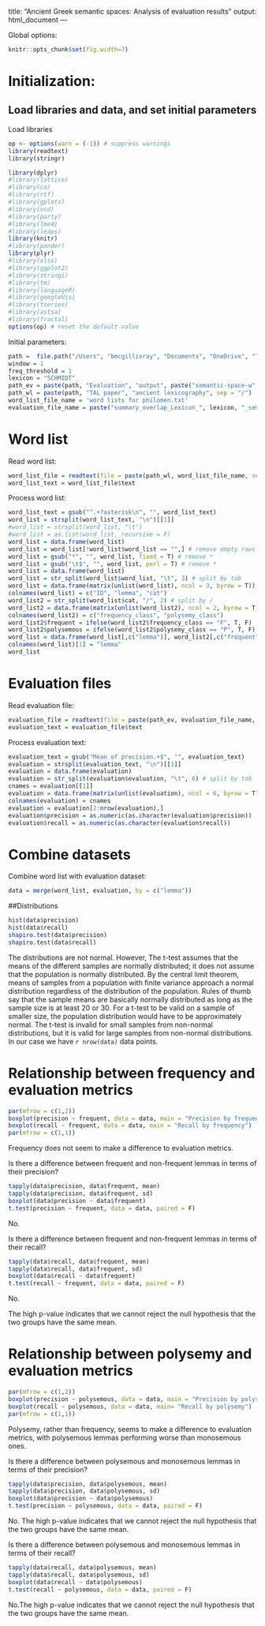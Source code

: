 title: "Ancient Greek semantic spaces: Analysis of evaluation results"
output: html_document
---

Global options:

```r
knitr::opts_chunk$set(fig.width=7)
```

# Initialization:

## Load libraries and data, and set initial parameters

Load libraries

```r
op <- options(warn = (-1)) # suppress warnings 
library(readtext)
library(stringr)

library(dplyr)
#library(lattice)
#library(ca)
#library(rtf)
#library(gplots)
#library(vcd)
#library(party)
#library(lme4)
#library(leaps)
library(knitr)
#library(pander)
library(plyr)
#library(xlsx)
#library(ggplot2)
#library(stringi)
#library(tm)
#library(languageR)
#library(googleVis)
#library(tseries)
#library(astsa)
#library(fractal)
options(op) # reset the default value
```

Initial parameters:

```r
path =  file.path("/Users", "bmcgillivray", "Documents", "OneDrive", "The Alan Turing Institute", "Martina Astrid Rodda - MAR dphil project", fsep = "/")
window = 1
freq_threshold = 1
lexicon = "SCHMIDT"
path_ev = paste(path, "Evaluation", "output", paste("semantic-space-w", window, "_t", freq_threshold, sep = ""), paste("Lexicon_", lexicon, sep = ""), sep = "/")
path_wl = paste(path, "TAL paper", "ancient lexicography", sep = "/")
word_list_file_name = 'word lists for philomen.txt'
evaluation_file_name = paste("summary_overlap_Lexicon_", lexicon, "_semantic-space_w", window, "_t", freq_threshold, "_neighbours.txt", sep = "")
```

# Word list

Read word list:

```r
word_list_file = readtext(file = paste(path_wl, word_list_file_name, sep = "/"), encoding = "UTF-8")
word_list_text = word_list_file$text
```

Process word list:

```r
word_list_text = gsub("^.+?asterisk\n", "", word_list_text)
word_list = strsplit(word_list_text, "\n")[[1]]
#word_list = strsplit(word_list, "\t")
#word_list = as.list(word_list, recursive = F)
word_list = data.frame(word_list)
word_list = word_list[!word_list$word_list == "",] # remove empty rows
word_list = gsub("*", "", word_list, fixed = T) # remove *
word_list = gsub("\t$", "", word_list, perl = T) # remove *
word_list = data.frame(word_list)
word_list = str_split(word_list$word_list, "\t", 3) # split by tab
word_list = data.frame(matrix(unlist(word_list), ncol = 3, byrow = T))
colnames(word_list) = c("ID", "lemma", "cat")
word_list2 = str_split(word_list$cat, "/", 2) # split by /
word_list2 = data.frame(matrix(unlist(word_list2), ncol = 2, byrow = T))
colnames(word_list2) = c("frequency_class", "polysemy_class")
word_list2$frequent = ifelse(word_list2$frequency_class == "F", T, F)
word_list2$polysemous = ifelse(word_list2$polysemy_class == "P", T, F)
word_list = data.frame(word_list[,c("lemma")], word_list2[,c("frequent", "polysemous")])
colnames(word_list)[1] = "lemma"
word_list
```

# Evaluation files

Read evaluation file:

```r
evaluation_file = readtext(file = paste(path_ev, evaluation_file_name, sep = "/"), encoding = "UTF-8")
evaluation_text = evaluation_file$text
```

Process evaluation text:

```r
evaluation_text = gsub("Mean of precision.+$", "", evaluation_text)
evaluation = strsplit(evaluation_text, "\n")[[1]]
evaluation = data.frame(evaluation)
evaluation = str_split(evaluation$evaluation, "\t", 6) # split by tab
cnames = evaluation[[1]]
evaluation = data.frame(matrix(unlist(evaluation), ncol = 6, byrow = T))
colnames(evaluation) = cnames
evaluation = evaluation[2:nrow(evaluation),]
evaluation$precision = as.numeric(as.character(evaluation$precision))
evaluation$recall = as.numeric(as.character(evaluation$recall))
```

# Combine datasets

Combine word list with evaluation dataset:

```r
data = merge(word_list, evaluation, by = c("lemma"))
```

##Distributions

```r
hist(data$precision)
hist(data$recall)
shapiro.test(data$precision)
shapiro.test(data$recall)
```

The distributions are not normal. However, The t-test assumes that the means of the different samples are normally distributed; it does not assume that the population is normally distributed. By the central limit theorem, means of samples from a population with finite variance approach a normal distribution regardless of the distribution of the population. Rules of thumb say that the sample means are basically normally distributed as long as the sample size is at least 20 or 30. For a t-test to be valid on a sample of smaller size, the population distribution would have to be approximately normal. The t-test is invalid for small samples from non-normal distributions, but it is valid for large samples from non-normal distributions. In our case we have `r nrow(data)` data points.


# Relationship between frequency and evaluation metrics

```r
par(mfrow = c(1,2))
boxplot(precision ~ frequent, data = data, main = "Precision by frequency")
boxplot(recall ~ frequent, data = data, main = "Recall by frequency")
par(mfrow = c(1,1))
```

Frequency does not seem to make a difference to evaluation metrics.

Is there a difference between frequent and non-frequent lemmas in terms of their precision?

```r
tapply(data$precision, data$frequent, mean)
tapply(data$precision, data$frequent, sd)
boxplot(data$precision ~ data$frequent)
t.test(precision ~ frequent, data = data, paired = F)
```

No.

Is there a difference between frequent and non-frequent lemmas in terms of their recall?

```r
tapply(data$recall, data$frequent, mean)
tapply(data$recall, data$frequent, sd)
boxplot(data$recall ~ data$frequent)
t.test(recall ~ frequent, data = data, paired = F)
```

No.

The high p-value indicates that we cannot reject the null hypothesis that the two groups have the same mean.


# Relationship between polysemy and evaluation metrics

```r
par(mfrow = c(1,2))
boxplot(precision ~ polysemous, data = data, main = "Precision by polysemy")
boxplot(recall ~ polysemous, data = data, main= "Recall by polysemy")
par(mfrow = c(1,1))
```

Polysemy, rather than frequency, seems to make a difference to evaluation metrics, with polysemous lemmas performing worse than monosemous ones.

Is there a difference between polysemous and monosemous lemmas in terms of their precision?

```r
tapply(data$precision, data$polysemous, mean)
tapply(data$precision, data$polysemous, sd)
boxplot(data$precision ~ data$polysemous)
t.test(precision ~ polysemous, data = data, paired = F)
```

No. The high p-value indicates that we cannot reject the null hypothesis that the two groups have the same mean.


Is there a difference between polysemous and monosemous lemmas in terms of their recall?

```r
tapply(data$recall, data$polysemous, mean)
tapply(data$recall, data$polysemous, sd)
boxplot(data$recall ~ data$polysemous)
t.test(recall ~ polysemous, data = data, paired = F)
```

No.The high p-value indicates that we cannot reject the null hypothesis that the two groups have the same mean.

